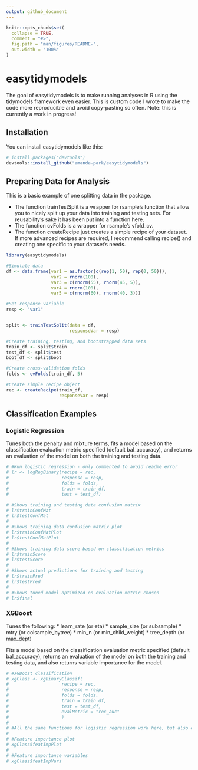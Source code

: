 ```yaml
---
output: github_document
---
```


<!-- README.md is generated from README.Rmd. Please edit that file -->

```r
knitr::opts_chunk$set(
  collapse = TRUE,
  comment = "#>",
  fig.path = "man/figures/README-",
  out.width = "100%"
)
```

# easytidymodels

<!-- badges: start -->
<!-- badges: end -->

The goal of easytidymodels is to make running analyses in R using the tidymodels framework even easier. This is custom code I wrote to make the code more reproducible and avoid copy-pasting so often. Note: this is currently a work in progress!

## Installation

You can install easytidymodels like this:

``` r
# install.packages("devtools")
devtools::install_github("amanda-park/easytidymodels")
```

## Preparing Data for Analysis

This is a basic example of one splitting data in the package. 

* The function trainTestSplit is a wrapper for rsample's function that allow you to nicely split up your data into training and testing sets. For reusability's sake it has been put into a function here. 
* The function cvFolds is a wrapper for rsample's vfold_cv.
* The function createRecipe just creates a simple recipe of your dataset. If more advanced recipes are required, I recommend calling recipe() and creating one specific to your dataset's needs.


```r
library(easytidymodels)

#Simulate data
df <- data.frame(var1 = as.factor(c(rep(1, 50), rep(0, 50))),
                 var2 = rnorm(100),
                 var3 = c(rnorm(55), rnorm(45, 5)),
                 var4 = rnorm(100),
                 var5 = c(rnorm(60), rnorm(40, 3)))

#Set response variable
resp <- "var1"


split <- trainTestSplit(data = df, 
                        responseVar = resp)

#Create training, testing, and bootstrapped data sets
train_df <- split$train
test_df <- split$test
boot_df <- split$boot

#Create cross-validation folds
folds <- cvFolds(train_df, 5)

#Create simple recipe object
rec <- createRecipe(train_df, 
                    responseVar = resp)
```

## Classification Examples

### Logistic Regression

Tunes both the penalty and mixture terms, fits a model based on the classification evaluation metric specified (default bal_accuracy), and returns an evaluation of the model on both the training and testing data.

```r
# #Run logistic regression - only commented to avoid readme error
# lr <- logRegBinary(recipe = rec,
#                    response = resp,
#                    folds = folds,
#                    train = train_df,
#                    test = test_df)

# #Shows training and testing data confusion matrix
# lr$trainConfMat
# lr$testConfMat
# 
# #Shows training data confusion matrix plot
# lr$trainConfMatPlot
# lr$testConfMatPlot
# 
# #Shows training data score based on classification metrics
# lr$trainScore
# lr$testScore
# 
# #Shows actual predictions for training and testing
# lr$trainPred
# lr$testPred
# 
# #Shows tuned model optimized on evaluation metric chosen
# lr$final
```

### XGBoost

Tunes the following:
   * learn_rate (or eta)
   * sample_size (or subsample)
   * mtry (or colsample_bytree)
   * min_n (or min_child_weight)
   * tree_depth (or max_dept)

Fits a model based on the classification evaluation metric specified (default bal_accuracy), returns an evaluation of the model on both the training and testing data, and also returns variable importance for the model.

```r
# #XGBoost classification
# xgClass <- xgBinaryClassif(
#                    recipe = rec,
#                    response = resp,
#                    folds = folds,
#                    train = train_df,
#                    test = test_df,
#                    evalMetric = "roc_auc"
#                    )
# 
# #All the same functions for logistic regression work here, but also others:
# 
# #Feature importance plot
# xgClass$featImpPlot
# 
# #Feature importance variables
# xgClass$featImpVars
```


